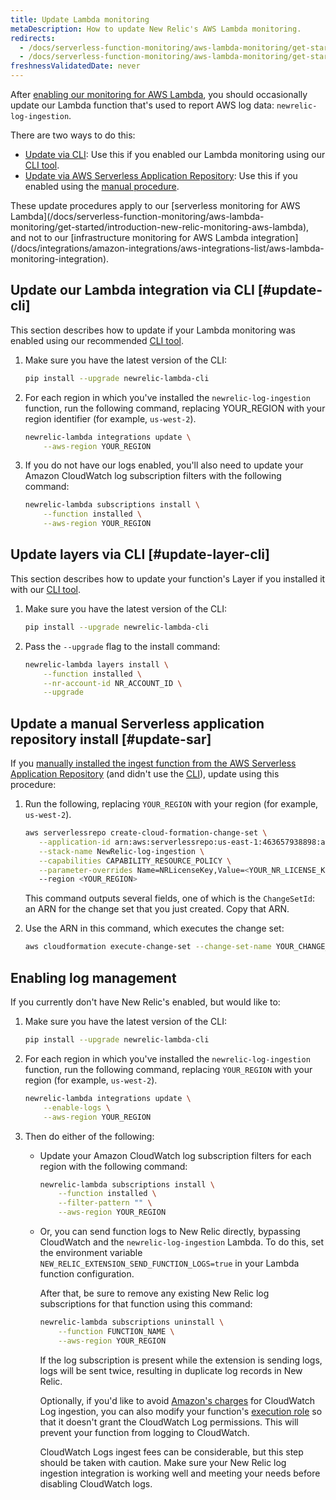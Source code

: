 ```yaml
---
title: Update Lambda monitoring
metaDescription: How to update New Relic's AWS Lambda monitoring.
redirects:
  - /docs/serverless-function-monitoring/aws-lambda-monitoring/get-started/update-lambda-monitoring
  - /docs/serverless-function-monitoring/aws-lambda-monitoring/get-started/update-serverless-monitoring-aws-lambda
freshnessValidatedDate: never
---
```


After [enabling our monitoring for AWS Lambda](/docs/serverless-function-monitoring/aws-lambda-monitoring/get-started/enable-new-relic-monitoring-aws-lambda), you should occasionally update our Lambda function that's used to report AWS log data: `newrelic-log-ingestion`.

There are two ways to do this:

* [Update via CLI](#update-cli): Use this if you enabled our Lambda monitoring using our [CLI tool](/docs/serverless-function-monitoring/aws-lambda-monitoring/enable-lambda-monitoring/account-linking/#rec).
* [Update via AWS Serverless Application Repository](#update-sar): Use this if you enabled using the [manual procedure](/docs/serverless-function-monitoring/aws-lambda-monitoring/get-started/enable-new-relic-monitoring-aws-lambda#manual-nr-lambda).

<Callout variant="important">
  These update procedures apply to our [serverless monitoring for AWS Lambda](/docs/serverless-function-monitoring/aws-lambda-monitoring/get-started/introduction-new-relic-monitoring-aws-lambda), and not to our [infrastructure monitoring for AWS Lambda integration](/docs/integrations/amazon-integrations/aws-integrations-list/aws-lambda-monitoring-integration).
</Callout>

## Update our Lambda integration via CLI [#update-cli]

This section describes how to update if your Lambda monitoring was enabled using our recommended [CLI tool](/docs/serverless-function-monitoring/aws-lambda-monitoring/get-started/enable-new-relic-monitoring-aws-lambda#cli).

1. Make sure you have the latest version of the CLI:

   ```bash
   pip install --upgrade newrelic-lambda-cli
   ```
2. For each region in which you've installed the `newrelic-log-ingestion` function, run the following command, replacing YOUR_REGION with your region identifier (for example, `us-west-2`).

   ```bash
   newrelic-lambda integrations update \
       --aws-region YOUR_REGION
   ```
3. If you do not have our logs enabled, you'll also need to update your Amazon CloudWatch log subscription filters with the following command:

   ```bash
   newrelic-lambda subscriptions install \
       --function installed \
       --aws-region YOUR_REGION
   ```

## Update layers via CLI [#update-layer-cli]

This section describes how to update your function's Layer if you installed it with our [CLI tool](/docs/serverless-function-monitoring/aws-lambda-monitoring/get-started/enable-new-relic-monitoring-aws-lambda#cli).

1. Make sure you have the latest version of the CLI:

   ```bash
   pip install --upgrade newrelic-lambda-cli
   ```
2. Pass the `--upgrade` flag to the install command:

   ```bash
   newrelic-lambda layers install \
       --function installed \
       --nr-account-id NR_ACCOUNT_ID \
       --upgrade
   ```

## Update a manual Serverless application repository install [#update-sar]

If you [manually installed the ingest function from the AWS Serverless Application Repository](/docs/serverless-function-monitoring/aws-lambda-monitoring/get-started/enable-new-relic-monitoring-aws-lambda#manual-nr-lambda) (and didn't use the [CLI](/docs/serverless-function-monitoring/aws-lambda-monitoring/get-started/enable-new-relic-monitoring-aws-lambda#cli)), update using this procedure:

1. Run the following, replacing `YOUR_REGION` with your region (for example, `us-west-2`).

      ```bash
      aws serverlessrepo create-cloud-formation-change-set \
         --application-id arn:aws:serverlessrepo:us-east-1:463657938898:applications/NewRelic-log-ingestion \
         --stack-name NewRelic-log-ingestion \
         --capabilities CAPABILITY_RESOURCE_POLICY \
         --parameter-overrides Name=NRLicenseKey,Value=<YOUR_NR_LICENSE_KEY>
         --region <YOUR_REGION>
      ```

   This command outputs several fields, one of which is the `ChangeSetId`: an ARN for the change set that you just created. Copy that ARN.
2. Use the ARN in this command, which executes the change set:

   ```bash
   aws cloudformation execute-change-set --change-set-name YOUR_CHANGE_SET_ARN
   ```

## Enabling log management

If you currently don't have New Relic's <InlinePopover type="logs" /> enabled, but would like to:

1. Make sure you have the latest version of the CLI:

   ```bash
   pip install --upgrade newrelic-lambda-cli
   ```
2. For each region in which you've installed the `newrelic-log-ingestion` function, run the following command, replacing `YOUR_REGION` with your region (for example, `us-west-2`).

   ```bash
   newrelic-lambda integrations update \
       --enable-logs \
       --aws-region YOUR_REGION
   ```
3. Then do either of the following:

   * Update your Amazon CloudWatch log subscription filters for each region with the following command:

     ```bash
     newrelic-lambda subscriptions install \
         --function installed \
         --filter-pattern "" \
         --aws-region YOUR_REGION
     ```
   * Or, you can send function logs to New Relic directly, bypassing CloudWatch and the `newrelic-log-ingestion` Lambda. To do this, set the environment variable `NEW_RELIC_EXTENSION_SEND_FUNCTION_LOGS=true` in your Lambda function configuration.

     After that, be sure to remove any existing New Relic log subscriptions for that function using this command:

     ```bash
     newrelic-lambda subscriptions uninstall \
         --function FUNCTION_NAME \
         --aws-region YOUR_REGION
     ```

     If the log subscription is present while the extension is sending logs, logs will be sent twice, resulting in duplicate log records in New Relic.

     Optionally, if you'd like to avoid [Amazon's charges](https://aws.amazon.com/cloudwatch/pricing/#Paid_tier) for CloudWatch Log ingestion, you can also modify your function's [execution role](https://docs.aws.amazon.com/lambda/latest/dg/lambda-intro-execution-role.html) so that it doesn't grant the CloudWatch Log permissions. This will prevent your function from logging to CloudWatch.

     <Callout variant="caution">
       CloudWatch Logs ingest fees can be considerable, but this step should be taken with caution. Make sure your New Relic log ingestion integration is working well and meeting your needs before disabling CloudWatch logs.
     </Callout>
